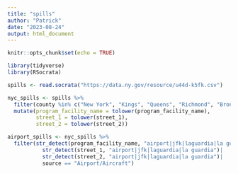 ```yaml
---
title: "spills"
author: "Patrick"
date: "2023-08-24"
output: html_document
---
```


```r
knitr::opts_chunk$set(echo = TRUE)

library(tidyverse)
library(RSocrata)

```

```r

spills <- read.socrata("https://data.ny.gov/resource/u44d-k5fk.csv")

```

```r

nyc_spills <- spills %>% 
  filter(county %in% c("New York", "Kings", "Queens", "Richmond", "Bronx")) %>% 
  mutate(program_facility_name = tolower(program_facility_name),
         street_1 = tolower(street_1),
         street_2 = tolower(street_2))

```


```r

airport_spills <- nyc_spills %>% 
  filter(str_detect(program_facility_name, "airport|jfk|laguardia|la guardia")|
           str_detect(street_1, "airport|jfk|laguardia|la guardia")|
           str_detect(street_2, "airport|jfk|laguardia|la guardia")|
           source == "Airport/Aircraft")

```

```r

```

